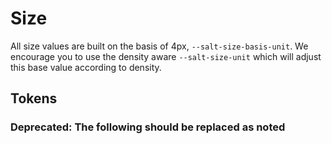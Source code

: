 
<Meta title="Theme/Foundations/Size" />

# Size

All size values are built on the basis of 4px, `--salt-size-basis-unit`. We encourage you to use the density aware `--salt-size-unit` which will adjust this base value according to density.

## Tokens

<DocGrid>
  <SpacingBlock spacingVar="--salt-size-accent" />
  <SpacingBlock spacingVar="--salt-size-basis-unit" />
  <SpacingBlock spacingVar="--salt-size-border" />
  <SpacingBlock spacingVar="--salt-size-sharktooth-height" />
  <SpacingBlock spacingVar="--salt-size-sharktooth-width" />
  <SpacingBlock spacingVar="--salt-size-unit" />
  <SpacingBlock spacingVar="--salt-size-compact" />
  <SpacingBlock spacingVar="--salt-size-base" />
  <SpacingBlock spacingVar="--salt-size-selectable" />
  <SpacingBlock spacingVar="--salt-size-separator-height" />
  <SpacingBlock spacingVar="--salt-size-separator-strokeWidth" />
  <SpacingBlock spacingVar="--salt-size-stackable" />
</DocGrid>

### **Deprecated:** The following should be replaced as noted

<DocGrid withNotes>
  <SpacingBlock
    spacingVar="--salt-size-brandBar"
    replacementToken="--salt-size-accent"
  />
  <SpacingBlock
    spacingVar="--salt-size-detail"
    replacementToken="--salt-size-compact"
  />
  <SpacingBlock
    spacingVar="--salt-size-selection"
    replacementToken="--salt-size-selectable"
  />
  <SpacingBlock
    spacingVar="--salt-size-divider-height"
    replacementToken="--salt-size-separator-height"
  />
  <SpacingBlock
    spacingVar="--salt-size-divider-strokeWidth"
    replacementToken="--salt-size-separator-strokeWidth"
  />
</DocGrid>
